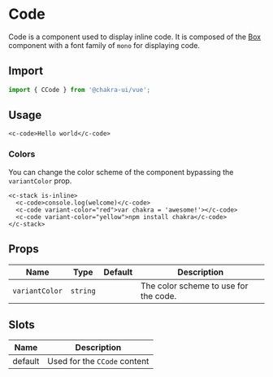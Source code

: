 
<SEO
  title="Code"
  description="Code is a component used to display inline code. It is composed of the Box component with a font family of `mono` for displaying code."
/>

# Code

Code is a component used to display inline code. It is composed of the
[Box](/box) component with a font family of `mono` for displaying code.

## Import

```js
import { CCode } from '@chakra-ui/vue';
```


## Usage

```vue live=true
<c-code>Hello world</c-code>
```

### Colors

You can change the color scheme of the component bypassing the `variantColor`
prop.

```vue live=true
<c-stack is-inline>
  <c-code>console.log(welcome)</c-code>
  <c-code variant-color="red">var chakra = 'awesome!'></c-code>
  <c-code variant-color="yellow">npm install chakra</c-code>
</c-stack>
```

## Props

| Name           | Type              | Default | Description                           |
| -------------- | ----------------- | ------- | ------------------------------------- |
| `variantColor` | `string`          |         | The color scheme to use for the code. |

## Slots
| Name       | Description                                                                       |
| ---------- | --------------------------------------------------------------------------------- |
| default    | Used for the `CCode` content                                                      |
